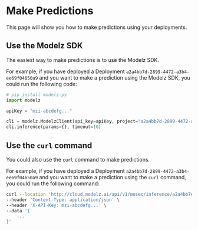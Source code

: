 # Make Predictions

This page will show you how to make predictions using your deployments.

## Use the Modelz SDK

The easiest way to make predictions is to use the Modelz SDK.

For example, if you have deployed a Deployment `a2a4bb7d-2899-4472-a3b4-ee69f04650a9` and you want to make a prediction using the Modelz SDK, you could run the following code:

``` python copy
# pip install modelz-py
import modelz

apiKey = "mzi-abcdefg..."

cli = modelz.ModelzClient(api_key=apiKey, project="a2a4bb7d-2899-4472-a3b4-ee69f04650a9")
cli.inference(params={}, timeout=10)
```

## Use the `curl` command

You could also use the `curl` command to make predictions.

For example, if you have deployed a Deployment `a2a4bb7d-2899-4472-a3b4-ee69f04650a9` and you want to make a prediction using the `curl` command, you could run the following command:

```bash copy
curl --location 'http://cloud.modelz.ai/api/v1/mosec/inference/a2a4bb7d-2899-4472-a3b4-ee69f04650a9.{UID}/inference' \
--header 'Content-Type: application/json' \
--header 'X-API-Key: mzi-abcdefg...' \
--data '{
    ...
}'
```
